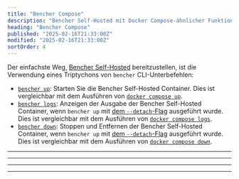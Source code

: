 ```yaml
---
title: "Bencher Compose"
description: "Bencher Self-Hosted mit Docker Compose-ähnlicher Funktionalität im Bencher CLI einrichten"
heading: "Bencher Compose"
published: "2025-02-16T21:33:00Z"
modified: "2025-02-16T21:33:00Z"
sortOrder: 4
---
```



Der einfachste Weg, [Bencher Self-Hosted][bencher self hosted] bereitzustellen, ist die Verwendung eines Triptychons von `bencher` CLI-Unterbefehlen:

- [`bencher up`][bencher up]: Starten Sie die Bencher Self-Hosted Container.
  Dies ist vergleichbar mit dem Ausführen von [`docker compose up`][docker compose up].
- [`bencher logs`][bencher logs]: Anzeigen der Ausgabe der Bencher Self-Hosted Container,
  wenn `bencher up` mit [dem `--detach`-Flag][detach flag] ausgeführt wurde.
  Dies ist vergleichbar mit dem Ausführen von [`docker compose logs`][docker compose logs].
- [`bencher down`][bencher down]: Stoppen und Entfernen der Bencher Self-Hosted Container,
  wenn `bencher up` mit [dem `--detach`-Flag][detach flag] ausgeführt wurde.
  Dies ist vergleichbar mit dem Ausführen von [`docker compose down`][docker compose down].

[docker compose up]: https://docs.docker.com/reference/cli/docker/compose/up/
[docker compose logs]: https://docs.docker.com/reference/cli/docker/compose/logs/
[docker compose down]: https://docs.docker.com/reference/cli/docker/compose/down/

[bencher self hosted]: /de/docs/explanation/bencher-self-hosted/

[bencher up]: #bencher-up
[bencher logs]: #bencher-logs
[bencher down]: #bencher-down
[detach flag]: #--detach

<hr />

<div class="box">
  <BencherUp />
</div>

<hr />

<div class="box">
  <BencherLogs />
</div>

<hr />

<div class="box">
  <BencherDown />
</div>

<hr />

<DockerCompose />
